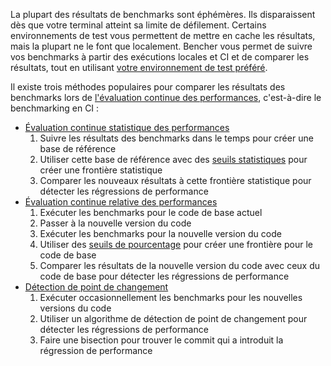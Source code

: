 La plupart des résultats de benchmarks sont éphémères. Ils disparaissent dès que votre terminal atteint sa limite de défilement. Certains environnements de test vous permettent de mettre en cache les résultats, mais la plupart ne le font que localement. Bencher vous permet de suivre vos benchmarks à partir des exécutions locales et CI et de comparer les résultats, tout en utilisant [votre environnement de test préféré][adapters].

Il existe trois méthodes populaires pour comparer les résultats des benchmarks lors de [l'évaluation continue des performances][continuous benchmarking], c'est-à-dire le benchmarking en CI :

- [Évaluation continue statistique des performances][statistical continuous benchmarking]
  1. Suivre les résultats des benchmarks dans le temps pour créer une base de référence
  2. Utiliser cette base de référence avec des [seuils statistiques][thresholds] pour créer une frontière statistique
  3. Comparer les nouveaux résultats à cette frontière statistique pour détecter les régressions de performance
- [Évaluation continue relative des performances][relative continuous benchmarking]
  1. Exécuter les benchmarks pour le code de base actuel
  2. Passer à la nouvelle version du code
  3. Exécuter les benchmarks pour la nouvelle version du code
  4. Utiliser des [seuils de pourcentage][percentage thresholds] pour créer une frontière pour le code de base
  5. Comparer les résultats de la nouvelle version du code avec ceux du code de base pour détecter les régressions de performance
- [Détection de point de changement][change point detection]
  1. Exécuter occasionnellement les benchmarks pour les nouvelles versions du code
  2. Utiliser un algorithme de détection de point de changement pour détecter les régressions de performance
  3. Faire une bisection pour trouver le commit qui a introduit la régression de performance

[adapters]: /fr/docs/explanation/adapters/
[continuous benchmarking]: /fr/docs/explanation/continuous-benchmarking/
[thresholds]: /fr/docs/explanation/thresholds/
[percentage thresholds]: /fr/docs/explanation/thresholds/#percentage-thresholds

[statistical continuous benchmarking]: #statistical-continuous-benchmarking
[relative continuous benchmarking]: #relative-continuous-benchmarking
[change point detection]: #change-point-detection